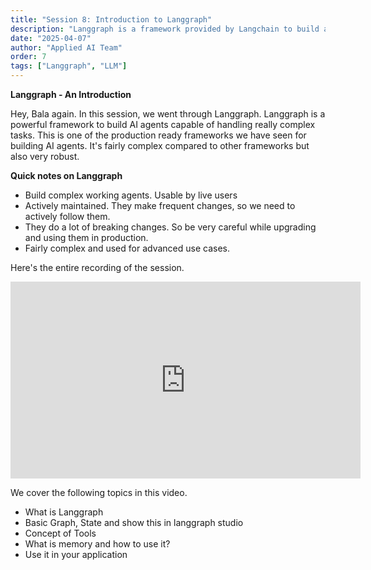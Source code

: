 ```yaml
---
title: "Session 8: Introduction to Langgraph"
description: "Langgraph is a framework provided by Langchain to build agents capable of handling really complex tasks. Learn how, when and where to use this framework and basics of an agentic system"
date: "2025-04-07"
author: "Applied AI Team"
order: 7
tags: ["Langgraph", "LLM"]
---
```


**Langgraph - An Introduction**

Hey, Bala again. In this session, we went through Langgraph. Langgraph is a powerful framework to build AI agents capable of handling really complex tasks. This is one of the production ready frameworks we have seen for building AI agents. It's fairly complex compared to other frameworks but also very robust. 

**Quick notes on Langgraph**
- Build complex working agents. Usable by live users
- Actively maintained. They make frequent changes, so we need to actively follow them.
- They do a lot of breaking changes. So be very careful while upgrading and using them in production.
- Fairly complex and used for advanced use cases.

Here's the entire recording of the session.

<div style={{ display: 'flex', justifyContent: 'center', margin: '2rem 0' }}>
  <iframe 
    width="560" 
    height="315" 
    src="https://www.youtube.com/embed/6NuUw-mLzLY" 
    title="Applied AI Session 7: Basics of Langgraph" 
    frameBorder="0" 
    allow="accelerometer; autoplay; clipboard-write; encrypted-media; gyroscope; picture-in-picture" 
    allowFullScreen
  ></iframe>
</div>

We cover the following topics in this video.
- What is Langgraph
- Basic Graph, State and show this in langgraph studio
- Concept of Tools
- What is memory and how to use it?
- Use it in your application